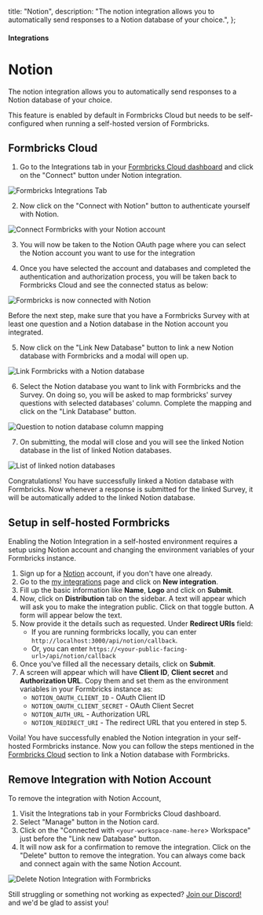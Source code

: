 
  title: "Notion",
  description:
    "The notion integration allows you to automatically send responses to a Notion database of your choice.",
};

#### Integrations

# Notion

The notion integration allows you to automatically send responses to a Notion database of your choice.

<Note>
  This feature is enabled by default in Formbricks Cloud but needs to be self-configured when running a
  self-hosted version of Formbricks.
</Note>

## Formbricks Cloud

1. Go to the Integrations tab in your [Formbricks Cloud dashboard](https://app.formbricks.com/) and click on the "Connect" button under Notion integration.

<Image
  src={IntegrationsTab}
  alt="Formbricks Integrations Tab"
  quality="100"
  className="max-w-full rounded-lg sm:max-w-3xl"
/>

2. Now click on the "Connect with Notion" button to authenticate yourself with Notion.

<Image
  src={ConnectWithNotion}
  alt="Connect Formbricks with your Notion account"
  quality="100"
  className="max-w-full rounded-lg sm:max-w-3xl"
/>

3. You will now be taken to the Notion OAuth page where you can select the Notion account you want to use for the integration

4. Once you have selected the account and databases and completed the authentication and authorization process, you will be taken back to Formbricks Cloud and see the connected status as below:

<Image
  src={NotionConnected}
  alt="Formbricks is now connected with Notion"
  quality="100"
  className="max-w-full rounded-lg sm:max-w-3xl"
/>

<Note>
  Before the next step, make sure that you have a Formbricks Survey with at least one question and a Notion
  database in the Notion account you integrated.
</Note>

5. Now click on the "Link New Database" button to link a new Notion database with Formbricks and a modal will open up.

<Image
  src={LinkSurveyWithDatabase}
  alt="Link Formbricks with a Notion database"
  quality="100"
  className="max-w-full rounded-lg sm:max-w-3xl"
/>

6. Select the Notion database you want to link with Formbricks and the Survey. On doing so, you will be asked to map formbricks' survey questions with selected databases' column. Complete the mapping and click on the "Link Database" button.

<Image
  src={LinkWithDatabases}
  alt="Question to notion database column mapping"
  quality="100"
  className="max-w-full rounded-lg sm:max-w-3xl"
/>

7. On submitting, the modal will close and you will see the linked Notion database in the list of linked Notion databases.

<Image
  src={ListLinkedDatabases}
  alt="List of linked notion databases"
  quality="100"
  className="max-w-full rounded-lg sm:max-w-3xl"
/>

Congratulations! You have successfully linked a Notion database with Formbricks. Now whenever a response is submitted for the linked Survey, it will be automatically added to the linked Notion database.

## Setup in self-hosted Formbricks

Enabling the Notion Integration in a self-hosted environment requires a setup using Notion account and changing the environment variables of your Formbricks instance.

1. Sign up for a [Notion](https://www.notion.so/) account, if you don't have one already.
2. Go to the [my integrations](https://www.notion.so/my-integrations) page and click on **New integration**.
3. Fill up the basic information like **Name**, **Logo** and click on **Submit**.
4. Now, click on **Distribution** tab on the sidebar. A text will appear which will ask you to make the integration public. Click on that toggle button. A form will appear below the text.
5. Now provide it the details such as requested. Under **Redirect URIs** field:
   - If you are running formbricks locally, you can enter `http://localhost:3000/api/notion/callback`.
   - Or, you can enter `https://<your-public-facing-url>/api/notion/callback`
6. Once you've filled all the necessary details, click on **Submit**.
7. A screen will appear which will have **Client ID**, **Client secret** and **Authorization URL**. Copy them and set them as the environment variables in your Formbricks instance as:
   - `NOTION_OAUTH_CLIENT_ID` - OAuth Client ID
   - `NOTION_OAUTH_CLIENT_SECRET` - OAuth Client Secret
   - `NOTION_AUTH_URL` - Authorization URL
   - `NOTION_REDIRECT_URI` - The redirect URL that you entered in step 5.

Voila! You have successfully enabled the Notion integration in your self-hosted Formbricks instance. Now you can follow the steps mentioned in the [Formbricks Cloud](#formbricks-cloud) section to link a Notion database with Formbricks.

## Remove Integration with Notion Account

To remove the integration with Notion Account,

1. Visit the Integrations tab in your Formbricks Cloud dashboard.
2. Select "Manage" button in the Notion card.
3. Click on the "Connected with `<your-workspace-name-here`> Workspace" just before the "Link new Database" button.
4. It will now ask for a confirmation to remove the integration. Click on the "Delete" button to remove the integration. You can always come back and connect again with the same Notion Account.

<Image
  src={DeleteConnection}
  alt="Delete Notion Integration with Formbricks"
  quality="100"
  className="max-w-full rounded-lg sm:max-w-3xl"
/>

Still struggling or something not working as expected? [Join our Discord!](https://formbricks.com/discord) and we'd be glad to assist you!
